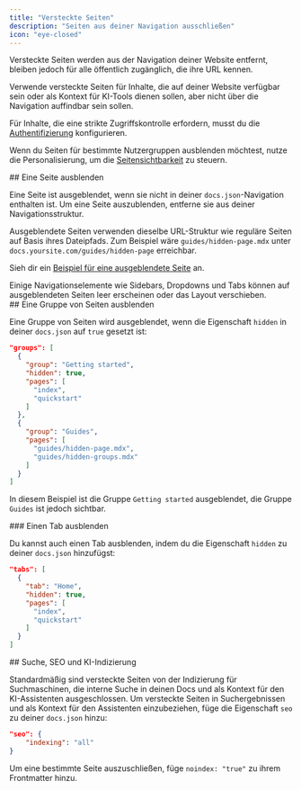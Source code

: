 ```yaml
---
title: "Versteckte Seiten"
description: "Seiten aus deiner Navigation ausschließen"
icon: "eye-closed"
---
```


Versteckte Seiten werden aus der Navigation deiner Website entfernt, bleiben jedoch für alle öffentlich zugänglich, die ihre URL kennen.

Verwende versteckte Seiten für Inhalte, die auf deiner Website verfügbar sein oder als Kontext für KI-Tools dienen sollen, aber nicht über die Navigation auffindbar sein sollen.

Für Inhalte, die eine strikte Zugriffskontrolle erfordern, musst du die [Authentifizierung](/de/authentication-personalization/authentication-setup) konfigurieren.

Wenn du Seiten für bestimmte Nutzergruppen ausblenden möchtest, nutze die Personalisierung, um die [Seitensichtbarkeit](/de/authentication-personalization/overview#page-visibility) zu steuern.

<div id="hiding-a-page">
  ## Eine Seite ausblenden
</div>

Eine Seite ist ausgeblendet, wenn sie nicht in deiner `docs.json`-Navigation enthalten ist. Um eine Seite auszublenden, entferne sie aus deiner Navigationsstruktur.

Ausgeblendete Seiten verwenden dieselbe URL-Struktur wie reguläre Seiten auf Basis ihres Dateipfads. Zum Beispiel wäre `guides/hidden-page.mdx` unter `docs.yoursite.com/guides/hidden-page` erreichbar.

Sieh dir ein [Beispiel für eine ausgeblendete Seite](/de/guides/hidden-page-example) an.

<Note>
  Einige Navigationselemente wie Sidebars, Dropdowns und Tabs können auf ausgeblendeten Seiten leer erscheinen oder das Layout verschieben.
</Note>

<div id="hiding-a-group-of-pages">
  ## Eine Gruppe von Seiten ausblenden
</div>

Eine Gruppe von Seiten wird ausgeblendet, wenn die Eigenschaft `hidden` in deiner `docs.json` auf `true` gesetzt ist:

```json highlight={4}
"groups": [
  {
    "group": "Getting started",
    "hidden": true,
    "pages": [
      "index",
      "quickstart"
    ]
  },
  {
    "group": "Guides",
    "pages": [
      "guides/hidden-page.mdx",
      "guides/hidden-groups.mdx"
    ]
  }
]
```

In diesem Beispiel ist die Gruppe `Getting started` ausgeblendet, die Gruppe `Guides` ist jedoch sichtbar.

<div id="hiding-a-tab">
  ### Einen Tab ausblenden
</div>

Du kannst auch einen Tab ausblenden, indem du die Eigenschaft `hidden` zu deiner `docs.json` hinzufügst:

```json highlight={4}
"tabs": [
  {
    "tab": "Home",
    "hidden": true,
    "pages": [
      "index",
      "quickstart"
    ]
  }
]
```

<div id="search-seo-and-ai-indexing">
  ## Suche, SEO und KI-Indizierung
</div>

Standardmäßig sind versteckte Seiten von der Indizierung für Suchmaschinen, die interne Suche in deinen Docs und als Kontext für den KI-Assistenten ausgeschlossen. Um versteckte Seiten in Suchergebnissen und als Kontext für den Assistenten einzubeziehen, füge die Eigenschaft `seo` zu deiner `docs.json` hinzu:

```json
"seo": {
    "indexing": "all"
}
```

Um eine bestimmte Seite auszuschließen, füge `noindex: "true"` zu ihrem Frontmatter hinzu.